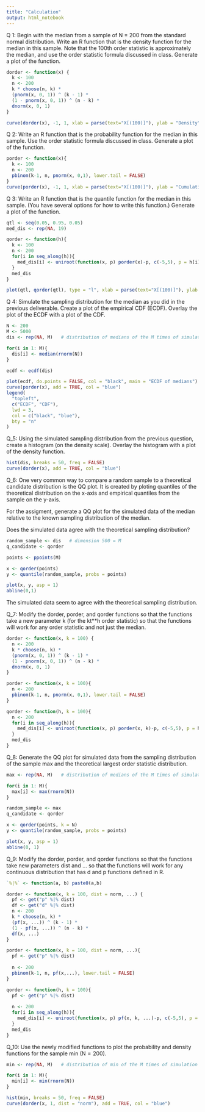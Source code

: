 ```yaml
---
title: "Calculation"
output: html_notebook
---
```


Q 1: Begin with the median from a sample of N = 200 from the standard normal distribution. Write an R function that is the density function for the median in this sample. Note that the 100th order statistic is approximately the median, and use the order statistic formula discussed in class. Generate a plot of the function.

```r
dorder <- function(x) {
  k <- 100
  n <- 200
  k * choose(n, k) *
  (pnorm(x, 0, 1)) ^ (k - 1) *
  (1 - pnorm(x, 0, 1)) ^ (n - k) *
  dnorm(x, 0, 1)
}

curve(dorder(x), -1, 1, xlab = parse(text="X[(100)]"), ylab = "Density")
```

Q 2: Write an R function that is the probability function for the median in this sample. Use the order statistic formula discussed in class. Generate a plot of the function.

```r
porder <- function(x){
  k <- 100
  n <- 200
  pbinom(k-1, n, pnorm(x, 0,1), lower.tail = FALSE)
}
curve(porder(x), -1, 1, xlab = parse(text="X[(100)]"), ylab = "Cumulative probability")
```

Q 3: Write an R function that is the quantile function for the median in this sample. (You have several options for how to write this function.) Generate a plot of the function.

```r
qtl <- seq(0.05, 0.95, 0.05)
med_dis <- rep(NA, 19)

qorder <- function(h){
  k <- 100
  n <- 200
  for(i in seq_along(h)){
    med_dis[i] <- uniroot(function(x, p) porder(x)-p, c(-5,5), p = h[i])$root
  }
  med_dis
}

plot(qtl, qorder(qtl), type = "l", xlab = parse(text="X[(100)]"), ylab = "Quantile")
```

Q 4: Simulate the sampling distribution for the median as you did in the previous deliverable. Create a plot of the empirical CDF (ECDF). Overlay the plot of the ECDF with a plot of the CDF.

```r
N <- 200
M <- 5000
dis <- rep(NA, M)   # distribution of medians of the M times of simulation

for(i in 1: M){
  dis[i] <- median(rnorm(N))
}

ecdf <- ecdf(dis)
```

```r
plot(ecdf, do.points = FALSE, col = "black", main = "ECDF of medians")
curve(porder(x), add = TRUE, col = "blue")
legend(
  "topleft", 
  c("ECDF", "CDF"),
  lwd = 3, 
  col = c("black", "blue"), 
  bty = "n"
)
```

Q_5: Using the simulated sampling distribution from the previous question, create a histogram (on the density scale). Overlay the histogram with a plot of the density function.

```r
hist(dis, breaks = 50, freq = FALSE)
curve(dorder(x), add = TRUE, col = "blue")
```


Q_6: One very common way to compare a random sample to a theoretical candidate distribution is the QQ plot. It is created by ploting quantiles of the theoretical distribution on the x-axis and empirical quantiles from the sample on the y-axis.

For the assigment, generate a QQ plot for the simulated data of the median relative to the known sampling distribution of the median.

Does the simulated data agree with the theoretical sampling distribution?

```r
random_sample <- dis   # dimension 500 = M
q_candidate <- qorder

points <- ppoints(M)

x <- qorder(points)
y <- quantile(random_sample, probs = points)

plot(x, y, asp = 1)
abline(0,1)
```

The simulated data seem to agree with the theoretical sampling distribution.


Q_7: Modify the dorder, porder, and qorder functions so that the functions take a new parameter k (for the kt**h order statistic) so that the functions will work for any order statistic and not just the median.

```r
dorder <- function(x, k = 100) {
  n <- 200
  k * choose(n, k) *
  (pnorm(x, 0, 1)) ^ (k - 1) *
  (1 - pnorm(x, 0, 1)) ^ (n - k) *
  dnorm(x, 0, 1)
}

porder <- function(x, k = 100){
  n <- 200
  pbinom(k-1, n, pnorm(x, 0,1), lower.tail = FALSE)
}

qorder <- function(h, k = 100){
  n <- 200
  for(i in seq_along(h)){
    med_dis[i] <- uniroot(function(x, p) porder(x, k)-p, c(-5,5), p = h[i])$root
  }
  med_dis
}
```


Q_8: Generate the QQ plot for simulated data from the sampling distribution of the sample max and the theoretical largest order statistic distribution.

```r
max <- rep(NA, M)   # distribution of medians of the M times of simulation

for(i in 1: M){
  max[i] <- max(rnorm(N))
}

random_sample <- max
q_candidate <- qorder

x <- qorder(points, k = N)
y <- quantile(random_sample, probs = points)

plot(x, y, asp = 1)
abline(0, 1)
```


Q_9: Modify the dorder, porder, and qorder functions so that the functions take new parameters dist and ... so that the functions will work for any continuous distribution that has d and p functions defined in R.

```r
`%|%` <- function(a, b) paste0(a,b)

dorder <- function(x, k = 100, dist = norm, ...) {
  pf <- get("p" %|% dist)
  df <- get("d" %|% dist)
  n <- 200
  k * choose(n, k) *
  (pf(x, ...)) ^ (k - 1) *
  (1 - pf(x, ...)) ^ (n - k) *
  df(x, ...)
}

porder <- function(x, k = 100, dist = norm, ...){
  pf <- get("p" %|% dist)
  
  n <- 200
  pbinom(k-1, n, pf(x,...), lower.tail = FALSE)
}

qorder <- function(h, k = 100){
  pf <- get("p" %|% dist)
  
  n <- 200
  for(i in seq_along(h)){
    med_dis[i] <- uniroot(function(x, p) pf(x, k, ...)-p, c(-5,5), p = h[i])$root
  }
  med_dis
}
```


Q_10: Use the newly modified functions to plot the probability and density functions for the sample min (N = 200).

```r
min <- rep(NA, M)   # distribution of min of the M times of simulation

for(i in 1: M){
  min[i] <- min(rnorm(N))
}

hist(min, breaks = 50, freq = FALSE)
curve(dorder(x, 1, dist = "norm"), add = TRUE, col = "blue")
```

